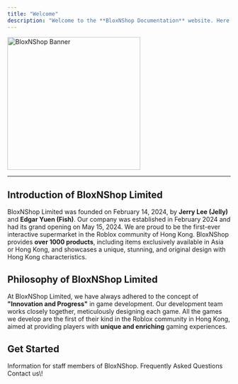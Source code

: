 ```yaml
---
title: "Welcome"
description: "Welcome to the **BloxNShop Documentation** website. Here you can find all kinds of useful information about BloxNShop."
---
```

<img 
  src="/images/banner.jpg" 
  alt="BloxNShop Banner"
  height="300"
  className="rounded-lg"
/>

---

## Introduction of BloxNShop Limited

BloxNShop Limited was founded on February 14, 2024, by **Jerry Lee (Jelly)** and **Edgar Yuen (Fish)**. Our company was established in February 2024 and had its grand opening on May 15, 2024. We are proud to be the first-ever interactive supermarket in the Roblox community of Hong Kong. BloxNShop provides **over 1000 products**, including items exclusively available in Asia or Hong Kong, and showcases a unique, stunning, and original design with Hong Kong characteristics.

## Philosophy of BloxNShop Limited

At BloxNShop Limited, we have always adhered to the concept of **"Innovation and Progress"** in game development. Our development team works closely together, meticulously designing each game. All the games we develop are the first of their kind in the Roblox community in Hong Kong, aimed at providing players with **unique and enriching** gaming experiences.

## Get Started

<Columns cols={1}>
  <Card title="Staff Information" icon="clipboard-user" href="/staffinformation/staff-code-of-conduct">
    Information for staff members of BloxNShop.
  </Card>
  <Card title="FAQ" icon="question" href="/faq">
    Frequently Asked Questions
  </Card>
  <Card title="Contacts" icon="phone" href="/contact-us">
    Contact us\!
  </Card>
</Columns>